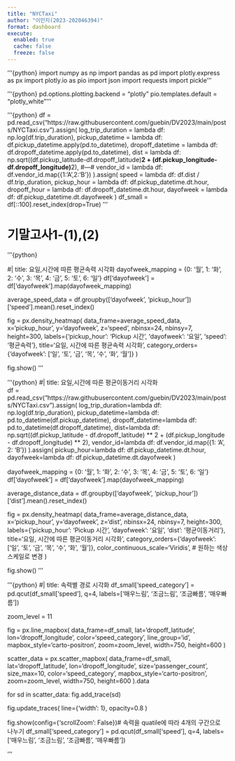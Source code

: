 ```yaml
---
title: "NYCTaxi"
author: "이민지(2023-202046394)"
format: dashboard
execute:
  enabled: true
  cache: false
  freeze: false
---
```

'''{python}
import numpy as np
import pandas as pd
import plotly.express as px
import plotly.io as pio
import json
import requests
import pickle
'''

'''{python}
pd.options.plotting.backend = "plotly"
pio.templates.default = "plotly_white"
'''

'''{python}
df = pd.read_csv("https://raw.githubusercontent.com/guebin/DV2023/main/posts/NYCTaxi.csv").assign(
    log_trip_duration = lambda df: np.log(df.trip_duration),
    pickup_datetime = lambda df: df.pickup_datetime.apply(pd.to_datetime),
    dropoff_datetime = lambda df: df.dropoff_datetime.apply(pd.to_datetime),
    dist = lambda df: np.sqrt((df.pickup_latitude-df.dropoff_latitude)**2 + (df.pickup_longitude-df.dropoff_longitude)**2),
    #---#
    vendor_id = lambda df: df.vendor_id.map({1:'A',2:'B'})
).assign(
    speed = lambda df: df.dist / df.trip_duration,
    pickup_hour = lambda df: df.pickup_datetime.dt.hour,
    dropoff_hour = lambda df: df.dropoff_datetime.dt.hour,
    dayofweek = lambda df: df.pickup_datetime.dt.dayofweek
)
df_small = df[::100].reset_index(drop=True)
'''

# 기말고사1-(1),(2)

'''{python}

#| title: 요일,시간에 따른 평균속력 시각화 
dayofweek_mapping = {0: '월', 1: '화', 2: '수', 3: '목', 4: '금', 5: '토', 6: '일'}
df['dayofweek'] = df['dayofweek'].map(dayofweek_mapping)


average_speed_data = df.groupby(['dayofweek', 'pickup_hour'])['speed'].mean().reset_index()


fig = px.density_heatmap(
    data_frame=average_speed_data,
    x='pickup_hour',
    y='dayofweek',
    z='speed',
    nbinsx=24,
    nbinsy=7,
    height=300,
    labels={'pickup_hour': 'Pickup 시간', 'dayofweek': '요일', 'speed': '평균속력'},
    title='요일, 시간에 따른 평균속력 시각화',
    category_orders={'dayofweek': ['일', '토', '금', '목', '수', '화', '월']}
)


fig.show()
'''

'''{python}
#| title: 요일,시간에 따른 평균이동거리 시각화  
df = pd.read_csv("https://raw.githubusercontent.com/guebin/DV2023/main/posts/NYCTaxi.csv").assign(
    log_trip_duration=lambda df: np.log(df.trip_duration),
    pickup_datetime=lambda df: pd.to_datetime(df.pickup_datetime),
    dropoff_datetime=lambda df: pd.to_datetime(df.dropoff_datetime),
    dist=lambda df: np.sqrt((df.pickup_latitude - df.dropoff_latitude) ** 2 + (df.pickup_longitude - df.dropoff_longitude) ** 2),
    vendor_id=lambda df: df.vendor_id.map({1: 'A', 2: 'B'})
).assign(
    pickup_hour=lambda df: df.pickup_datetime.dt.hour,
    dayofweek=lambda df: df.pickup_datetime.dt.dayofweek
)


dayofweek_mapping = {0: '월', 1: '화', 2: '수', 3: '목', 4: '금', 5: '토', 6: '일'}
df['dayofweek'] = df['dayofweek'].map(dayofweek_mapping)


average_distance_data = df.groupby(['dayofweek', 'pickup_hour'])['dist'].mean().reset_index()


fig = px.density_heatmap(
    data_frame=average_distance_data,
    x='pickup_hour',
    y='dayofweek',
    z='dist',
    nbinsx=24,
    nbinsy=7,
    height=300,
    labels={'pickup_hour': 'Pickup 시간', 'dayofweek': '요일', 'dist': '평균이동거리'},
    title='요일, 시간에 따른 평균이동거리 시각화',
    category_orders={'dayofweek': ['일', '토', '금', '목', '수', '화', '월']},
    color_continuous_scale='Viridis',  # 원하는 색상 스케일로 변경
)


fig.show()
'''

'''{python}
#| title: 속력별 경로 시각화
df_small['speed_category'] = pd.qcut(df_small['speed'], q=4, labels=['매우느림', '조금느림', '조금빠름', '매우빠름'])


zoom_level = 11

fig = px.line_mapbox(
    data_frame=df_small,
    lat='dropoff_latitude',
    lon='dropoff_longitude',
    color='speed_category',
    line_group='id',
    mapbox_style='carto-positron',
    zoom=zoom_level,
    width=750,
    height=600
)


scatter_data = px.scatter_mapbox(
    data_frame=df_small,
    lat='dropoff_latitude',
    lon='dropoff_longitude',
    size='passenger_count',
    size_max=10,
    color='speed_category',
    mapbox_style='carto-positron',
    zoom=zoom_level,
    width=750,
    height=600
).data

for sd in scatter_data:
    fig.add_trace(sd)


fig.update_traces(
    line={'width': 1},
    opacity=0.8
)


fig.show(config={'scrollZoom': False})# 속력을 quatile에 따라 4개의 구간으로 나누기
df_small['speed_category'] = pd.qcut(df_small['speed'], q=4, labels=['매우느림', '조금느림', '조금빠름', '매우빠름'])


'''



